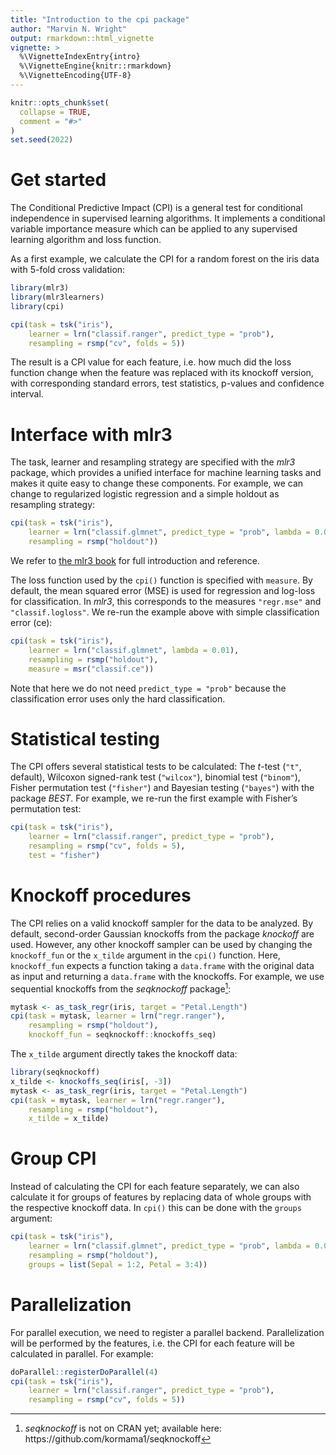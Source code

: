 ```yaml
---
title: "Introduction to the cpi package"
author: "Marvin N. Wright"
output: rmarkdown::html_vignette
vignette: >
  %\VignetteIndexEntry{intro}
  %\VignetteEngine{knitr::rmarkdown}
  %\VignetteEncoding{UTF-8}
---
```


```r
knitr::opts_chunk$set(
  collapse = TRUE,
  comment = "#>"
)
set.seed(2022)
```

# Get started
The Conditional Predictive Impact (CPI) is a general test for conditional independence in supervised learning algorithms. It implements a conditional variable importance measure which can be applied to any supervised learning algorithm and loss function. 

As a first example, we calculate the CPI for a random forest on the iris data with 5-fold cross validation: 

```r
library(mlr3)
library(mlr3learners)
library(cpi)

cpi(task = tsk("iris"), 
    learner = lrn("classif.ranger", predict_type = "prob"),
    resampling = rsmp("cv", folds = 5))
```
The result is a CPI value for each feature, i.e. how much did the loss function change when the feature was replaced with its knockoff version, with corresponding standard errors, test statistics, p-values and confidence interval. 

# Interface with mlr3
The task, learner and resampling strategy are specified with the *mlr3* package, which provides a unified interface for machine learning tasks and makes it quite easy to change these components. For example, we can change to regularized logistic regression and a simple holdout as resampling strategy:

```r
cpi(task = tsk("iris"), 
    learner = lrn("classif.glmnet", predict_type = "prob", lambda = 0.01),
    resampling = rsmp("holdout"))
```

We refer to [the mlr3 book](https://mlr3book.mlr-org.com/) for full introduction and reference. 

The loss function used by the `cpi()` function is specified with `measure`. By default, the mean squared error (MSE) is used for regression and log-loss for classification. In *mlr3*, this corresponds to the measures `"regr.mse"` and `"classif.logloss"`. We re-run the example above with simple classification error (ce): 

```r
cpi(task = tsk("iris"), 
    learner = lrn("classif.glmnet", lambda = 0.01),
    resampling = rsmp("holdout"), 
    measure = msr("classif.ce"))
```

Note that here we do not need `predict_type = "prob"` because the classification error uses only the hard classification. 

# Statistical testing
The CPI offers several statistical tests to be calculated: The *t*-test (`"t"`, default), Wilcoxon signed-rank test (`"wilcox"`), binomial test (`"binom"`), Fisher permutation test (`"fisher"`) and Bayesian testing (`"bayes"`) with the package *BEST*. For example, we re-run the first example with Fisher's permutation test:

```r
cpi(task = tsk("iris"), 
    learner = lrn("classif.ranger", predict_type = "prob"),
    resampling = rsmp("cv", folds = 5), 
    test = "fisher")
```

# Knockoff procedures
The CPI relies on a valid knockoff sampler for the data to be analyzed. By default, second-order Gaussian knockoffs from the package *knockoff* are used. However, any other knockoff sampler can be used by changing the `knockoff_fun` or the `x_tilde` argument in the `cpi()` function. Here, `knockoff_fun` expects a function taking a `data.frame` with the original data as input and returning a `data.frame` with the knockoffs. For example, we use sequential knockoffs from the *seqknockoff* package^[*seqknockoff* is not on CRAN yet; available here: https://github.com/kormama1/seqknockoff]: 

```r
mytask <- as_task_regr(iris, target = "Petal.Length")
cpi(task = mytask, learner = lrn("regr.ranger"), 
    resampling = rsmp("holdout"), 
    knockoff_fun = seqknockoff::knockoffs_seq)
```

The `x_tilde` argument directly takes the knockoff data: 
```r
library(seqknockoff)
x_tilde <- knockoffs_seq(iris[, -3])
mytask <- as_task_regr(iris, target = "Petal.Length")
cpi(task = mytask, learner = lrn("regr.ranger"), 
    resampling = rsmp("holdout"), 
    x_tilde = x_tilde)
```

# Group CPI
Instead of calculating the CPI for each feature separately, we can also calculate it for groups of features by replacing data of whole groups with the respective knockoff data. In `cpi()` this can be done with the `groups` argument: 

```r
cpi(task = tsk("iris"), 
    learner = lrn("classif.glmnet", predict_type = "prob", lambda = 0.01),
    resampling = rsmp("holdout"), 
    groups = list(Sepal = 1:2, Petal = 3:4))
```

# Parallelization
For parallel execution, we need to register a parallel backend. Parallelization will be performed by the features, i.e. the CPI for each feature will be calculated in parallel. For example:
```r
doParallel::registerDoParallel(4)
cpi(task = tsk("iris"), 
    learner = lrn("classif.ranger", predict_type = "prob"),
    resampling = rsmp("cv", folds = 5))
```

